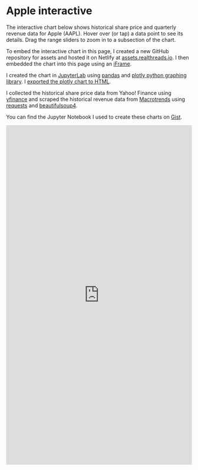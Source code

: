 # Apple interactive

The interactive chart below shows historical share price and quarterly revenue data for Apple (AAPL). Hover over (or tap) a data point to see its details. Drag the range sliders to zoom in to a subsection of the chart.

To embed the interactive chart in this page, I created a new GitHub repository for assets and hosted it on Netlify at [assets.realthreads.io](https://assets.realthreads.io/). I then embedded the chart into this page using an [iFrame](https://www.w3schools.com/tags/tag_iframe.ASP).

I created the chart in [JupyterLab](https://jupyter.org/) using [pandas](https://pypi.org/project/pandas/) and [plotly python graphing library](https://plotly.com/graphing-libraries/). I [exported the plotly chart to HTML](https://plotly.com/python/interactive-html-export/). 

I collected the historical share price data from Yahoo! Finance using [yfinance](https://pypi.org/project/yfinance/) and scraped the historical revenue data from [Macrotrends](https://www.macrotrends.net/) using [requests](https://pypi.org/project/requests/) and [beautifulsoup4](https://pypi.org/project/beautifulsoup4/).

You can find the Jupyter Notebook I used to create these charts on [Gist](https://gist.github.com/wemhr30/3c84b687abb824604a478b426be1e29f).

<iframe width="100%" height="920" src="https://assets.realthreads.io/charts/apple_interactive.html" frameborder="0"></iframe>